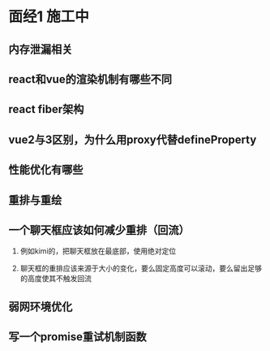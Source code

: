 # 面经1 施工中

## 内存泄漏相关

## react和vue的渲染机制有哪些不同

## react fiber架构

## vue2与3区别，为什么用proxy代替defineProperty

## 性能优化有哪些

## 重排与重绘

## 一个聊天框应该如何减少重排（回流）

1. 例如kimi的，把聊天框放在最底部，使用绝对定位

2. 聊天框的重排应该来源于大小的变化，要么固定高度可以滚动，要么留出足够的高度使其不触发回流

## 弱网环境优化

## 写一个promise重试机制函数
